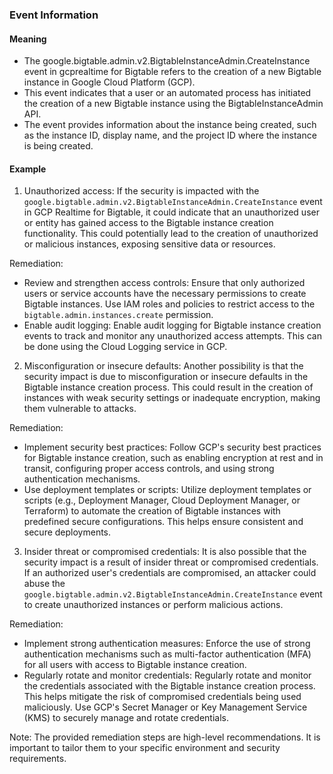 
### Event Information

#### Meaning

- The google.bigtable.admin.v2.BigtableInstanceAdmin.CreateInstance event in gcprealtime for Bigtable refers to the creation of a new Bigtable instance in Google Cloud Platform (GCP).
- This event indicates that a user or an automated process has initiated the creation of a new Bigtable instance using the BigtableInstanceAdmin API.
- The event provides information about the instance being created, such as the instance ID, display name, and the project ID where the instance is being created.



#### Example

1. Unauthorized access: If the security is impacted with the `google.bigtable.admin.v2.BigtableInstanceAdmin.CreateInstance` event in GCP Realtime for Bigtable, it could indicate that an unauthorized user or entity has gained access to the Bigtable instance creation functionality. This could potentially lead to the creation of unauthorized or malicious instances, exposing sensitive data or resources.

Remediation:
- Review and strengthen access controls: Ensure that only authorized users or service accounts have the necessary permissions to create Bigtable instances. Use IAM roles and policies to restrict access to the `bigtable.admin.instances.create` permission.
- Enable audit logging: Enable audit logging for Bigtable instance creation events to track and monitor any unauthorized access attempts. This can be done using the Cloud Logging service in GCP.

2. Misconfiguration or insecure defaults: Another possibility is that the security impact is due to misconfiguration or insecure defaults in the Bigtable instance creation process. This could result in the creation of instances with weak security settings or inadequate encryption, making them vulnerable to attacks.

Remediation:
- Implement security best practices: Follow GCP's security best practices for Bigtable instance creation, such as enabling encryption at rest and in transit, configuring proper access controls, and using strong authentication mechanisms.
- Use deployment templates or scripts: Utilize deployment templates or scripts (e.g., Deployment Manager, Cloud Deployment Manager, or Terraform) to automate the creation of Bigtable instances with predefined secure configurations. This helps ensure consistent and secure deployments.

3. Insider threat or compromised credentials: It is also possible that the security impact is a result of insider threat or compromised credentials. If an authorized user's credentials are compromised, an attacker could abuse the `google.bigtable.admin.v2.BigtableInstanceAdmin.CreateInstance` event to create unauthorized instances or perform malicious actions.

Remediation:
- Implement strong authentication measures: Enforce the use of strong authentication mechanisms such as multi-factor authentication (MFA) for all users with access to Bigtable instance creation.
- Regularly rotate and monitor credentials: Regularly rotate and monitor the credentials associated with the Bigtable instance creation process. This helps mitigate the risk of compromised credentials being used maliciously. Use GCP's Secret Manager or Key Management Service (KMS) to securely manage and rotate credentials.

Note: The provided remediation steps are high-level recommendations. It is important to tailor them to your specific environment and security requirements.

